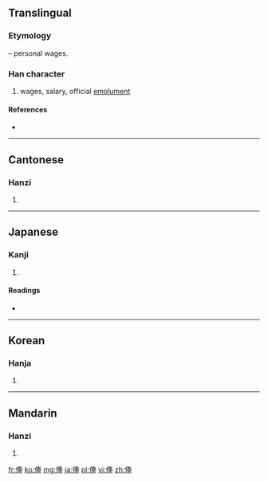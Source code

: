 ==Translingual==
===Etymology===
{{Han compound|人|alt1=亻|t1=tree, wood|奉|ls=psc|c1=s|c2=p}} – personal wages.

===Han character===
{{Han char|rn=9|rad=人|as=08|sn=10|four=2525<sub>3</sub>|canj=人手大手 (OQKQ)}}

# wages, salary, official [[emolument]]

====References====
* {{Han ref|kx=0106.190|dkj=00734|dj=0227.020|hdz=10169.160|uh=4FF8|ud=20472|bh=ADC4|bd=44484}}

----

==Cantonese==

===Hanzi===
{{yue-hanzi|jyut=|y=fung2, fung6}}

# {{defn|lang=yue|sort=人08}}

----

==Japanese==

===Kanji===
{{ja-kanji|grade=c|rs=人08}}

# {{defn|lang=ja|sort=人08}}

====Readings====
* {{ja-readings|on=[[ほう]] (hō)|kun=[[ふち]] (fuchi)}}

----

==Korean==

===Hanja===
{{ko-hanja|hangeul=봉|rv=bong|mr=pong}}

# {{defn|lang=ko|sort=人08}}

----

==Mandarin==

===Hanzi===
{{cmn-hanzi|pin=[[fèng]] ([[feng4]])|wg=feng<sup>4</sup>}}

# {{defn|lang=cmn|sort=人08}}

[[fr:俸]]
[[ko:俸]]
[[mg:俸]]
[[ja:俸]]
[[pl:俸]]
[[vi:俸]]
[[zh:俸]]